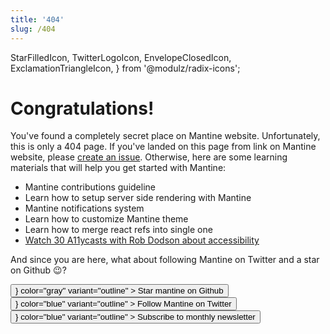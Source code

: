 ```yaml
---
title: '404'
slug: /404
---
```


  StarFilledIcon,
  TwitterLogoIcon,
  EnvelopeClosedIcon,
  ExclamationTriangleIcon,
} from '@modulz/radix-icons';

<Head title="404" disableTitleTemplate />

# Congratulations!

You've found a completely secret place on Mantine website. Unfortunately, this is only a 404 page.
If you've landed on this page from link on Mantine website, please [create an issue](https://github.com/mantinedev/mantine/issues/new).
Otherwise, here are some learning materials that will help you get started with Mantine:

- <GatsbyLink to="/pages/contribute/">Mantine contributions guideline</GatsbyLink>
- <GatsbyLink to="/guides/ssr/">Learn how to setup server side rendering with Mantine</GatsbyLink>
- <GatsbyLink to="/others/notifications/">Mantine notifications system</GatsbyLink>
- <GatsbyLink to="/pages/theming/">Learn how to customize Mantine theme</GatsbyLink>
- <GatsbyLink to="/hooks/use-merged-ref/">Learn how to merge react refs into single one</GatsbyLink>
- [Watch 30 A11ycasts with Rob Dodson about accessibility](https://www.youtube.com/playlist?list=PLNYkxOF6rcICWx0C9LVWWVqvHlYJyqw7g)

And since you are here, what about following Mantine on Twitter and a star on Github 😉?

<ElementsGroup grow>
  <Button
    component="a"
    href="https://github.com/mantinedev/mantine"
    leftIcon={<StarFilledIcon />}
    color="gray"
    variant="outline"
  >
    Star mantine on Github
  </Button>
  <Button
    component="a"
    href="https://twitter.com/mantinedev"
    leftIcon={<TwitterLogoIcon />}
    color="blue"
    variant="outline"
  >
    Follow Mantine on Twitter
  </Button>
  <Button
    component="a"
    href="https://buttondown.email/mantine"
    leftIcon={<EnvelopeClosedIcon />}
    color="blue"
    variant="outline"
  >
    Subscribe to monthly newsletter
  </Button>
</ElementsGroup>
